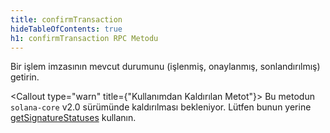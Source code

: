 ```yaml
---
title: confirmTransaction
hideTableOfContents: true
h1: confirmTransaction RPC Metodu
---
```


Bir işlem imzasının mevcut durumunu (işlenmiş, onaylanmış, sonlandırılmış)
getirin.

<Callout type="warn" title={"Kullanımdan Kaldırılan Metot"}>
  Bu metodun `solana-core` v2.0 sürümünde kaldırılması bekleniyor. Lütfen bunun
  yerine [getSignatureStatuses](/docs/rpc/http/getsignaturestatuses) kullanın.
</Callout>

